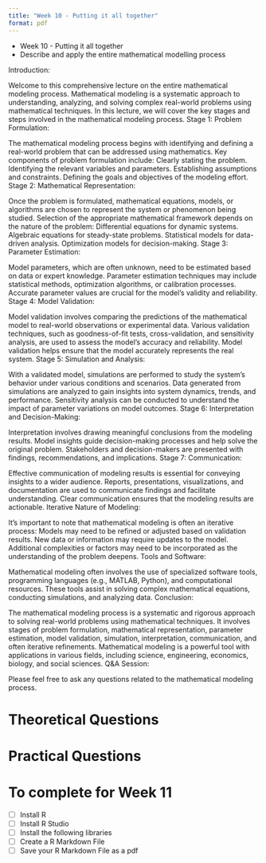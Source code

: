 ```yaml
---
title: "Week 10 - Putting it all together"
format: pdf
--- 
```


-
Week 10 - Putting it all together
- Describe and apply the entire mathematical modelling process

Introduction:

Welcome to this comprehensive lecture on the entire mathematical modeling process.
Mathematical modeling is a systematic approach to understanding, analyzing, and solving complex real-world problems using mathematical techniques.
In this lecture, we will cover the key stages and steps involved in the mathematical modeling process.
Stage 1: Problem Formulation:

The mathematical modeling process begins with identifying and defining a real-world problem that can be addressed using mathematics.
Key components of problem formulation include:
Clearly stating the problem.
Identifying the relevant variables and parameters.
Establishing assumptions and constraints.
Defining the goals and objectives of the modeling effort.
Stage 2: Mathematical Representation:

Once the problem is formulated, mathematical equations, models, or algorithms are chosen to represent the system or phenomenon being studied.
Selection of the appropriate mathematical framework depends on the nature of the problem:
Differential equations for dynamic systems.
Algebraic equations for steady-state problems.
Statistical models for data-driven analysis.
Optimization models for decision-making.
Stage 3: Parameter Estimation:

Model parameters, which are often unknown, need to be estimated based on data or expert knowledge.
Parameter estimation techniques may include statistical methods, optimization algorithms, or calibration processes.
Accurate parameter values are crucial for the model's validity and reliability.
Stage 4: Model Validation:

Model validation involves comparing the predictions of the mathematical model to real-world observations or experimental data.
Various validation techniques, such as goodness-of-fit tests, cross-validation, and sensitivity analysis, are used to assess the model's accuracy and reliability.
Model validation helps ensure that the model accurately represents the real system.
Stage 5: Simulation and Analysis:

With a validated model, simulations are performed to study the system's behavior under various conditions and scenarios.
Data generated from simulations are analyzed to gain insights into system dynamics, trends, and performance.
Sensitivity analysis can be conducted to understand the impact of parameter variations on model outcomes.
Stage 6: Interpretation and Decision-Making:

Interpretation involves drawing meaningful conclusions from the modeling results.
Model insights guide decision-making processes and help solve the original problem.
Stakeholders and decision-makers are presented with findings, recommendations, and implications.
Stage 7: Communication:

Effective communication of modeling results is essential for conveying insights to a wider audience.
Reports, presentations, visualizations, and documentation are used to communicate findings and facilitate understanding.
Clear communication ensures that the modeling results are actionable.
Iterative Nature of Modeling:

It's important to note that mathematical modeling is often an iterative process:
Models may need to be refined or adjusted based on validation results.
New data or information may require updates to the model.
Additional complexities or factors may need to be incorporated as the understanding of the problem deepens.
Tools and Software:

Mathematical modeling often involves the use of specialized software tools, programming languages (e.g., MATLAB, Python), and computational resources.
These tools assist in solving complex mathematical equations, conducting simulations, and analyzing data.
Conclusion:

The mathematical modeling process is a systematic and rigorous approach to solving real-world problems using mathematical techniques.
It involves stages of problem formulation, mathematical representation, parameter estimation, model validation, simulation, interpretation, communication, and often iterative refinements.
Mathematical modeling is a powerful tool with applications in various fields, including science, engineering, economics, biology, and social sciences.
Q&A Session:

Please feel free to ask any questions related to the mathematical modeling process.

# Theoretical Questions

# Practical Questions

# To complete for Week 11

- [ ] Install R
- [ ] Install R Studio
- [ ] Install the following libraries
- [ ] Create a R Markdown File
- [ ] Save your R Markdown File as a pdf